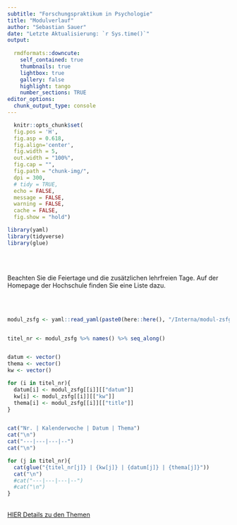 ```yaml
---
subtitle: "Forschungspraktikum in Psychologie"
title: "Modulverlauf"
author: "Sebastian Sauer"
date: "Letzte Aktualisierung: `r Sys.time()`"
output:
   
  rmdformats::downcute:
    self_contained: true
    thumbnails: true
    lightbox: true
    gallery: false
    highlight: tango
    number_sections: TRUE
editor_options: 
  chunk_output_type: console
---
```


```r
  knitr::opts_chunk$set(
  fig.pos = 'H',
  fig.asp = 0.618,
  fig.align='center',
  fig.width = 5,
  out.width = "100%",
  fig.cap = "", 
  fig.path = "chunk-img/",
  dpi = 300,
  # tidy = TRUE,
  echo = FALSE,
  message = FALSE,
  warning = FALSE,
  cache = FALSE,
  fig.show = "hold")
```



```r
library(yaml)
library(tidyverse)
library(glue)
```


</br>
</br>

Beachten Sie die Feiertage und die zusätzlichen lehrfreien Tage.
Auf der Homepage der Hochschule finden Sie eine Liste dazu.

</br>
</br>




```r
modul_zsfg <- yaml::read_yaml(paste0(here::here(), "/Interna/modul-zsfg.yaml"))


titel_nr <- modul_zsfg %>% names() %>% seq_along()


datum <- vector()
thema <- vector()
kw <- vector()

for (i in titel_nr){
  datum[i] <- modul_zsfg[[i]][["datum"]]
  kw[i] <- modul_zsfg[[i]][["kw"]]
  thema[i] <- modul_zsfg[[i]][["title"]]
}


cat("Nr. | Kalenderwoche | Datum | Thema")
cat("\n")
cat("---|---|---|--")
cat("\n")

for (j in titel_nr){
  cat(glue("{titel_nr[j]} | {kw[j]} | {datum[j]} | {thema[j]}"))
  cat("\n")
  #cat("---|---|---|--")
  #cat("\n")
}
```



</br>
[HIER Details zu den Themen](https://sebastiansauer.github.io/fopra/#themen)




